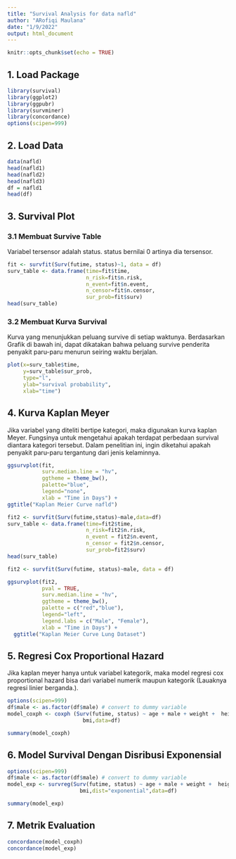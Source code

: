 ```yaml
---
title: "Survival Analysis for data nafld"
author: "ARofiqi Maulana"
date: "1/9/2022"
output: html_document
---
```


```r
knitr::opts_chunk$set(echo = TRUE)
```

## 1. Load Package
```r
library(survival)
library(ggplot2)
library(ggpubr)
library(survminer)
library(concordance)
options(scipen=999)
```

## 2. Load Data

```r

data(nafld)
head(nafld1)
head(nafld2)
head(nafld3)
df = nafld1
head(df)
```

## 3. Survival Plot
### 3.1 Membuat Survive Table
Variabel tersensor adalah status. status bernilai 0 artinya dia tersensor.

```r
fit <- survfit(Surv(futime, status)~1, data = df)
surv_table <- data.frame(time=fit$time,
                         n_risk=fit$n.risk,
                         n_event=fit$n.event,
                         n_censor=fit$n.censor,
                         sur_prob=fit$surv)
head(surv_table)
```

### 3.2 Membuat Kurva Survival
Kurva yang menunjukkan peluang survive di setiap waktunya. Berdasarkan Grafik di bawah ini, dapat dikatakan bahwa peluang survive penderita penyakit paru-paru menurun seiring waktu berjalan.

```r
plot(x=surv_table$time,
     y=surv_table$sur_prob,
     type="l", 
     ylab="survival probability",
     xlab="time")
```

## 4. Kurva Kaplan Meyer
Jika variabel yang diteliti bertipe kategori, maka digunakan kurva kaplan Meyer. Fungsinya untuk mengetahui apakah terdapat perbedaan survival diantara kategori tersebut. Dalam penelitian ini, ingin diketahui apakah penyakit paru-paru tergantung dari jenis kelaminnya.

```r
ggsurvplot(fit,
           surv.median.line = "hv",
           ggtheme = theme_bw(),
           palette="blue",
           legend="none",
           xlab = "Time in Days") +
ggtitle("Kaplan Meier Curve nafld")
```

```r
fit2 <- survfit(Surv(futime,status)~male,data=df)
surv_table <- data.frame(time=fit2$time,
                         n_risk=fit2$n.risk,
                         n_event = fit2$n.event,
                         n_censor = fit2$n.censor,
                         sur_prob=fit2$surv)
head(surv_table)
```

```r
fit2 <- survfit(Surv(futime, status)~male, data = df)

ggsurvplot(fit2,
           pval = TRUE,
           surv.median.line = "hv",
           ggtheme = theme_bw(),
           palette = c("red","blue"),
           legend="left",
           legend.labs = c("Male", "Female"),
           xlab = "Time in Days") +
  ggtitle("Kaplan Meier Curve Lung Dataset")
```

## 5. Regresi Cox Proportional Hazard
Jika kaplan meyer hanya untuk variabel kategorik, maka model regresi cox proportional hazard bisa dari variabel numerik maupun kategorik (Lauaknya regresi linier berganda.).

```r
options(scipen=999)
df$male <- as.factor(df$male) # convert to dummy variable
model_coxph <- coxph (Surv(futime, status) ~ age + male + weight +  height +
                        bmi,data=df)

summary(model_coxph)
```
## 6. Model Survival Dengan Disribusi Exponensial
```r
options(scipen=999)
df$male <- as.factor(df$male) # convert to dummy variable
model_exp <- survreg(Surv(futime, status) ~ age + male + weight +  height +
                       bmi,dist="exponential",data=df)

summary(model_exp)
```

## 7. Metrik Evaluation
```r
concordance(model_coxph)
concordance(model_exp)
```


